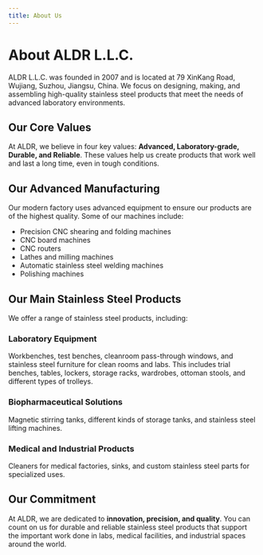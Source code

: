 ```yaml
---
title: About Us
---
```


# About ALDR L.L.C.

ALDR L.L.C. was founded in 2007 and is located at 79 XinKang Road, Wujiang, Suzhou, Jiangsu, China. We focus on designing, making, and assembling high-quality stainless steel products that meet the needs of advanced laboratory environments.

## Our Core Values

At ALDR, we believe in four key values: **Advanced, Laboratory-grade, Durable, and Reliable**. These values help us create products that work well and last a long time, even in tough conditions.

## Our Advanced Manufacturing

Our modern factory uses advanced equipment to ensure our products are of the highest quality. Some of our machines include:

- Precision CNC shearing and folding machines
- CNC board machines
- CNC routers
- Lathes and milling machines
- Automatic stainless steel welding machines
- Polishing machines

## Our Main Stainless Steel Products

We offer a range of stainless steel products, including:

### Laboratory Equipment

Workbenches, test benches, cleanroom pass-through windows, and stainless steel furniture for clean rooms and labs. This includes trial benches, tables, lockers, storage racks, wardrobes, ottoman stools, and different types of trolleys.

### Biopharmaceutical Solutions

Magnetic stirring tanks, different kinds of storage tanks, and stainless steel lifting machines.

### Medical and Industrial Products

Cleaners for medical factories, sinks, and custom stainless steel parts for specialized uses.

## Our Commitment

At ALDR, we are dedicated to **innovation, precision, and quality**. You can count on us for durable and reliable stainless steel products that support the important work done in labs, medical facilities, and industrial spaces around the world.
